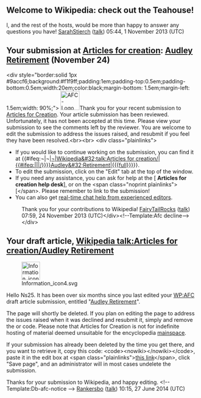 <article id="40946016" title=User talk:Ns25>
	<talkpage id="40946016" title="User talk:Ns25">
== Welcome to Wikipedia: check out the Teahouse! ==

{{Wikipedia:Teahouse/Invitation}} I, and the rest of the hosts, would be more than happy to answer any questions you have! [[User:SarahStierch|SarahStierch]] ([[User talk:SarahStierch|talk]]) 05:44, 1 November 2013 (UTC)
== Your submission at [[Wikipedia:Articles for creation|Articles for creation]]: [[Wikipedia talk:Articles for creation/Audley Retirement|Audley Retirement]] (November 24) ==
&lt;div style=&quot;border:solid 1px #9accf6;background:#f1f9ff;padding:1em;padding-top:0.5em;padding-bottom:0.5em;width:20em;color:black;margin-bottom: 1.5em;margin-left: 1.5em;width: 90%;&quot;&gt; [[File:AFC-Logo_Decline.svg|50px|left]]Thank you for your recent submission to [[WP:AFC|Articles for Creation]]. Your article submission has been reviewed.  Unfortunately, it has not been accepted at this time. Please view your submission to see the comments left by the reviewer. You are welcome to edit the submission to address the issues raised, and resubmit if you feel they have been resolved.&lt;br&gt;&lt;br&gt;
&lt;div class=&quot;plainlinks&quot;&gt;
* If you would like to continue working on the submission, you can find it at {{#ifeq:¬|¬|[[{{#ifeq:¬|¬|Wikipedia&amp;#32;talk:Articles for creation/|{{#ifeq:{{{2}}}|||{{{2}}}/}}}}Audley&amp;#32;Retirement]]|[[{{{full}}}]]}}.
* To edit the submission, click on the &quot;Edit&quot; tab at the top of the window.
* If you need any assistance, you can ask for help at the [{{fullurl:Wikipedia:WikiProject_Articles_for_creation/Help_desk|action=edit&amp;section=new}} '''Articles for creation help desk'''], or on the &lt;span class=&quot;noprint plainlinks&quot;&gt;[{{fullurl:User_talk:FairyTailRocks|action=edit&amp;section=new reviewer's talk page]}}&lt;/span&gt;. Please remember to link to the submission!
*You can also get [http://webchat.freenode.net/?channels=#wikipedia-en-help real-time chat help from experienced editors].
:Thank you for your contributions to Wikipedia! [[User:FairyTailRocks|FairyTailRocks]] ([[User talk:FairyTailRocks|talk]]) 07:59, 24 November 2013 (UTC)&lt;/div&gt;&lt;!--Template:Afc decline--&gt;&lt;/div&gt;

==Your draft article, [[Wikipedia talk:Articles for creation/Audley Retirement]]==
[[File:Information icon4.svg|48px|left|alt=|link=]]

Hello Ns25. It has been over six months since you last edited your [[WP:AFC]] draft article submission, entitled &quot;[[Wikipedia talk:Articles for creation/Audley Retirement|Audley Retirement]]&quot;. 

The page will shortly be deleted. If you plan on editing the page to address the issues raised when it was declined and resubmit it, simply {{edit|Wikipedia talk:Articles for creation/Audley Retirement|edit the submission}} and remove the {{tlc|db-afc}} or {{tlc|db-g13}} code. Please note that Articles for Creation is not for indefinite hosting of material deemed unsuitable for the encyclopedia [[WP:mainspace|mainspace]].

If your submission has already been deleted by the time you get there, and you want to retrieve it, copy this code: &lt;code&gt;&lt;nowiki&gt;{{subst:Refund/G13|&lt;/nowiki&gt;Wikipedia talk:Articles for creation/Audley Retirement&lt;nowiki&gt;}}&lt;/nowiki&gt;&lt;/code&gt;, paste it in the edit box at &lt;span class=&quot;plainlinks&quot;&gt;[http://en.wikipedia.org/w/index.php?title=Wikipedia:Requests_for_undeletion&amp;action=edit&amp;section=new this link]&lt;/span&gt;, click &quot;Save page&quot;, and an administrator will in most cases undelete the submission.

Thanks for your submission to Wikipedia, and happy editing. &lt;!-- Template:Db-afc-notice --&gt;  [[User:Rankersbo|Rankersbo]] ([[User talk:Rankersbo|talk]]) 10:15, 27 June 2014 (UTC)
	</talkpage>
</article>